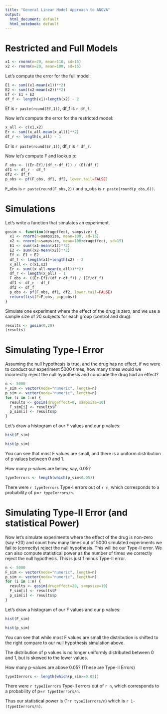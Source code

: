 ```yaml
---
title: "General Linear Model Approach to ANOVA"
output:
  html_document: default
  html_notebook: default
---
```


# Restricted and Full Models

```r
x1 <- rnorm(n=20, mean=110, sd=15)
x2 <- rnorm(n=20, mean=100, sd=15)
```

Let's compute the error for the full model:

```r
E1 <- sum((x1-mean(x1))**2)
E2 <- sum((x2-mean(x2))**2)
Ef <- E1 + E2
df_f <- length(x1)+length(x2) - 2
```

Ef is `r paste(round(Ef,1))`, df_f is `r df_f`.

Now let's compute the error for the restricted model:

```r
x_all <- c(x1,x2)
Er <- sum((x_all-mean(x_all))**2)
df_r <- length(x_all) - 1
```

Er is `r paste(round(Er,1))`, df_r is `r df_r`.

Now let's compute F and lookup p:

```r
F_obs <- ((Er-Ef)/(df_r-df_f)) / (Ef/df_f)
df1 <- df_r - df_f
df2 <- df_f
p_obs <- pf(F_obs, df1, df2, lower.tail=FALSE)
```

F_obs is `r paste(round(F_obs,2))` and p_obs is `r paste(round(p_obs,6))`.

# Simulations

Let's write a function that simulates an experiment.

```r
gosim <- function(drugeffect, sampsize) {
  x1 <- rnorm(n=sampsize, mean=100, sd=15)
  x2 <- rnorm(n=sampsize, mean=100+drugeffect, sd=15)
  E1 <- sum((x1-mean(x1))**2)
  E2 <- sum((x2-mean(x2))**2)
  Ef <- E1 + E2
  df_f <- length(x1)+length(x2) - 2
  x_all <- c(x1,x2)
  Er <- sum((x_all-mean(x_all))**2)
  df_r <- length(x_all) - 1
  F_obs <- ((Er-Ef)/(df_r-df_f)) / (Ef/df_f)
  df1 <- df_r - df_f
  df2 <- df_f
  p_obs <- pf(F_obs, df1, df2, lower.tail=FALSE)
  return(list(F=F_obs, p=p_obs))
}
```

Simulate one experiment where the effect of the drug is zero, and we use a sample size of 20 subjects for each group (control and drug):

```r
results <- gosim(0,20)
(results)
```

# Simulating Type-I Error

Assuming the null hypothesis is true, and the drug has no effect, if we were to conduct our experiment 5000 times, how many times would we incorrectly reject the null hypothesis and conclude the drug had an effect?

```r
n <- 5000
F_sim <- vector(mode="numeric", length=n)
p_sim <- vector(mode="numeric", length=n)
for (i in 1:n) {
  results <- gosim(drugeffect=0, sampsize=10)
  F_sim[i] <- results$F
  p_sim[i] <- results$p
}
```

Let's draw a histogram of our F values and our p values:

```r
hist(F_sim)
```

```r
hist(p_sim)
```

You can see that most F values are small, and there is a uniform distribution of p values between 0 and 1.

How many p-values are below, say, 0.05?

```r
typeIerrors <- length(which(p_sim<0.05))
```

There were `r typeIerrors` Type-I errors out of `r n`, which corresponds to a probability of p=`r typeIerrors/n`.

# Simulating Type-II Error (and statistical Power)

Now let's simulate experiments where the effect of the drug is non-zero (say +20) and count how many times out of 5000 simulated experiments we fail to (correctly) reject the null hypothesis. This will be our Type-II error. We can also compute statistical power as the number of times we correctly reject the null hypothesis. This is just 1 minus Type-II error.

```r
n <- 5000
F_sim <- vector(mode="numeric", length=n)
p_sim <- vector(mode="numeric", length=n)
for (i in 1:n) {
  results <- gosim(drugeffect=20, sampsize=10)
  F_sim[i] <- results$F
  p_sim[i] <- results$p
}
```

Let's draw a histogram of our F values and our p values:

```r
hist(F_sim)
```

```r
hist(p_sim)
```

You can see that while most F values are small the distribution is shifted to the right compare to our null hypothesis simulation above.

The distribution of p values is no longer uniformly distributed between 0 and 1, but is skewed to the lower values.

How many p-values are above 0.05? (These are Type-II Errors)

```r
typeIIerrors <- length(which(p_sim>=0.05))
```

There were `r typeIIerrors` Type-II errors out of `r n`, which corresponds to a probability of p=`r typeIIerrors/n`.

Thus our statistical power is (1-`r typeIIerrors/n`) which is `r 1-(typeIIerrors/n)`.










